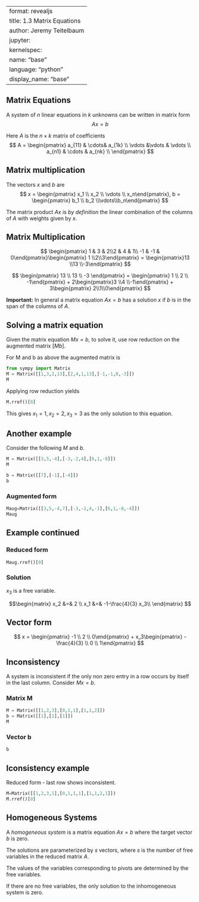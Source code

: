 
---
format: revealjs
title: 1.3 Matrix Equations
author: Jeremy Teitelbaum
jupyter:
    kernelspec:
        name: "base"
        language: "python"
        display_name: "base"
---
<!--
matrix x vector multiplication
matrix equations Ax=b
corresponds to linear combinations of columns
Has a solution if b is in span of columns of A
When does Ax=b have a solution for every b?
relationship between pivots in the augmented matrix and consistency

Solution sets of homogeneous equations
has a nontrivial solution of there is a free variable
solution set is the span of a set of vectors
solutions can be written parametrically

Nonhomogeneous systems

Ax=b where b isn't zero
solution has form u + variable vectors
variable vectors correspond to free variables
- row reduce augmented matrix
- write the basic variables in terms of the free ones
- write a typical solution in terms of the free variables if any
- interpret as vectors

Example: chemical equations

aC3H8 + bO2 -> cCO2 + dH2O

what are the weights? this is a system of linear equations

Linear independence

definition
dependence -- one is a combination of others

if p>n, then p vectors in R^n are dependent

-->
## Matrix Equations

A system of $n$ linear equations in $k$ unknowns can be written in matrix form
$$
Ax = b
$$

Here $A$ is the $n\times k$ matrix of coefficients
$$
A = \begin{pmatrix} a_{11} & \cdots& a_{1k} \\
\vdots &\vdots & \vdots \\
a_{n1} & \cdots & a_{nk} \\
\end{pmatrix}
$$


## Matrix multiplication


The vectors $x$ and $b$ are
$$
x = \begin{pmatrix} x_1 \\ x_2 \\ \vdots \\ x_n\end{pmatrix}, b = \begin{pmatrix} b_1 \\ b_2 \\\vdots\\b_n\end{pmatrix}
$$

The matrix product $Ax$ is *by definition* the linear combination of the columns of $A$ with weights given by $x$.

## Matrix Multiplication

$$
\begin{pmatrix} 1 & 3 & 2\\2 & 4 & 1\\ -1 & -1 & 0\end{pmatrix}\begin{pmatrix} 1 \\2\\3\end{pmatrix} = \begin{pmatrix}13 \\13 \\-3\end{pmatrix}
$$

$$
\begin{pmatrix} 13 \\ 13 \\ -3 \end{pmatrix} =
\begin{pmatrix} 1 \\ 2 \\ -1\end{pmatrix} + 2\begin{pmatrix}3 \\4 \\-1\end{pmatrix} + 3\begin{pmatrix} 2\\1\\0\end{pmatrix}
$$

**Important:** In general a matrix equation $Ax=b$ has a solution $x$ if $b$ is in the span of the columns of $A$.

## Solving a matrix equation

Given the matrix equation $Mx=b$, to solve it,
use row reduction on the augmented matrix 
$[M b]$.

For M and b as above the augmented matrix is
```python
from sympy import Matrix
M = Matrix([[1,3,2,13],[2,4,1,13],[-1,-1,0,-3]])
M 
```

Applying row reduction yields
```python
M.rref()[0]
```

This gives $x_1=1,x_2=2,x_3=3$ as the only solution to this equation.

## Another example

Consider the following $M$ and $b$.

```python
M = Matrix([[3,5,-4],[-3,-2,4],[6,1,-8]])
M 
```
```python
b = Matrix([[7],[-1],[-4]])
b 
```

### Augmented form
```python
Maug=Matrix([[3,5,-4,7],[-3,-2,4,-1],[6,1,-8,-4]])
Maug
```

## Example continued

### Reduced form

```python
Maug.rref()[0]
```

### Solution
$x_3$ is a free variable. 

$$\begin{matrix}
x_2 &=& 2 \\
x_1 &=& -1-\frac{4}{3} x_3\\
\end{matrix}
$$

## Vector form

$$
x = \begin{pmatrix} -1 \\ 2 \\ 0\end{pmatrix} + x_3\begin{pmatrix} -\frac{4}{3} \\ 0 \\ 1\end{pmatrix}
$$

## Inconsistency

A system is  inconsistent if the only non zero entry in a row occurs by itself in the last column. Consider $Mx=b$.

### Matrix M
```python
M = Matrix([[1,2,3],[0,1,1],[1,1,2]])
b = Matrix([[1],[1],[1]])
M
```

### Vector b
```python
b 
```

## Iconsistency example
Reduced form - last row shows inconsistent.
```python
M=Matrix([[1,2,3,1],[0,1,1,1],[1,1,2,1]])
M.rref()[0]
```

## Homogeneous Systems

A *homogeneous system* is a matrix equation $Ax=b$ where the target vector $b$ is zero.

The solutions are parameterized by $s$ vectors,
where $s$ is the number of free variables in the reduced matrix $A$.

The values of the variables corresponding to pivots are determined by the free variables.

If there are no free variables, the only solution to the inhomogeneous system is zero.
